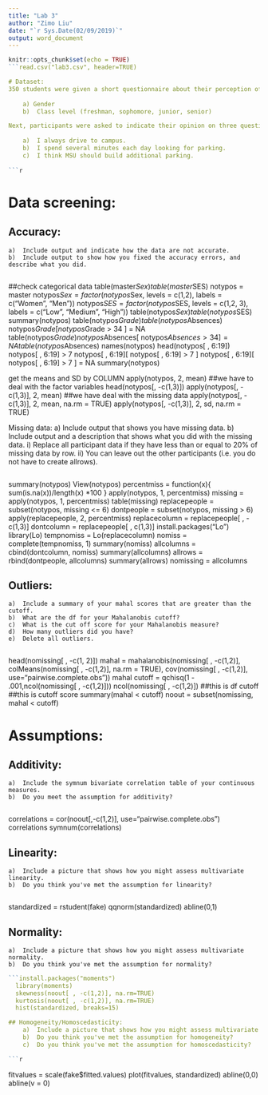 ---
title: "Lab 3"
author: "Zimo Liu"
date: "`r Sys.Date(02/09/2019)`"
output: word_document
---

```{r setup, include=FALSE}
knitr::opts_chunk$set(echo = TRUE)
```read.csv("lab3.csv", header=TRUE)

# Dataset:
350 students were given a short questionnaire about their perception of parking space available on campus. The participants were first asked demographic information: 
    
    a) Gender 
    b)	Class level (freshman, sophomore, junior, senior) 

Next, participants were asked to indicate their opinion on three questions on parking lot space a 1-7 likert-type scale (1 = strongly disagree, 7 = strongly agree).
    
    a)	I always drive to campus.
    b)	I spend several minutes each day looking for parking.
    c)	I think MSU should build additional parking.
    
```{r starting}

```

# Data screening:

## Accuracy:
    a)	Include output and indicate how the data are not accurate.
    b)	Include output to show how you fixed the accuracy errors, and describe what you did.
    
```{r accuracy}

``` 
##check categorical data
table(master$Sex)
table(master$SES)
notypos = master
notypos$Sex = factor(notypos$Sex, 
                     levels = c(1,2), 
                     labels = c("Women", "Men"))
notypos$SES = factor(notypos$SES, 
                     levels = c(1,2, 3),
                     labels = c("Low", "Medium", "High"))
table(notypos$Sex)
table(notypos$SES)
summary(notypos)
table(notypos$Grade)
table(notypos$Absences)
notypos$Grade[ notypos$Grade > 34 ] = NA
table(notypos$Grade)
notypos$Absences[ notypos$Absences > 34 ] = NA
table(notypos$Absences)
names(notypos)
head(notypos[ , 6:19])
notypos[ , 6:19] > 7
notypos[ , 6:19][ notypos[ , 6:19] > 7 ]
notypos[ , 6:19][ notypos[ , 6:19] > 7 ] = NA
summary(notypos)

 get the means and SD by COLUMN
apply(notypos, 2, mean) ##we have to deal with the factor variables
head(notypos[, -c(1,3)])
apply(notypos[, -c(1,3)], 2, mean) ##we have deal with the missing data
apply(notypos[, -c(1,3)], 2, mean, na.rm = TRUE)
apply(notypos[, -c(1,3)], 2, sd, na.rm = TRUE)

 Missing data:
    a)	Include output that shows you have missing data.
    b)	Include output and a description that shows what you did with the missing data.
        i)	Replace all participant data if they have less than or equal to 20% of missing data by row. 
        ii)	You can leave out the other participants (i.e. you do not have to create allrows). 
        
```{r missing}

```
summary(notypos)
View(notypos)
percentmiss = function(x){ sum(is.na(x))/length(x) *100 }
apply(notypos, 1, percentmiss) 
missing = apply(notypos, 1, percentmiss) 
table(missing)
replacepeople = subset(notypos, missing <= 6) 
dontpeople = subset(notypos, missing > 6)
apply(replacepeople, 2, percentmiss) 
replacecolumn = replacepeople[ , -c(1,3)]
dontcolumn = replacepeople[ , c(1,3)]
install.packages("Lo")
library(Lo)
tempnomiss = Lo(replacecolumn)
nomiss = complete(tempnomiss, 1)
summary(nomiss)
allcolumns = cbind(dontcolumn, nomiss)
summary(allcolumns)
allrows = rbind(dontpeople, allcolumns) 
summary(allrows)
nomissing = allcolumns

## Outliers:
    a)	Include a summary of your mahal scores that are greater than the cutoff.
    b)	What are the df for your Mahalanobis cutoff?
    c)	What is the cut off score for your Mahalanobis measure?
    d)	How many outliers did you have?
    e)	Delete all outliers. 
    
```{r outliers}

``` 
head(nomissing[ , -c(1, 2)])
mahal = mahalanobis(nomissing[ , -c(1,2)], 
                    colMeans(nomissing[ , -c(1,2)], na.rm = TRUE),
                    cov(nomissing[ , -c(1,2)], use="pairwise.complete.obs"))
mahal
cutoff = qchisq(1 - .001,ncol(nomissing[ , -c(1,2)])) 
ncol(nomissing[ , -c(1,2)]) ##this is df
cutoff ##this is cutoff score
summary(mahal < cutoff)
noout = subset(nomissing, mahal < cutoff)

# Assumptions:

## Additivity: 
    a)  Include the symnum bivariate correlation table of your continuous measures.
    b)  Do you meet the assumption for additivity?
    
```{r additivity}

```
correlations = cor(noout[,-c(1,2)], use="pairwise.complete.obs")
   correlations
   symnum(correlations)


## Linearity: 
    a)  Include a picture that shows how you might assess multivariate linearity.
    b)  Do you think you've met the assumption for linearity?
    
```{r linearity}

```
standardized = rstudent(fake)
    qqnorm(standardized)
    abline(0,1)

## Normality: 
    a)  Include a picture that shows how you might assess multivariate normality.
    b)  Do you think you've met the assumption for normality? 

```{r normality}

```install.packages("moments")
  library(moments)
  skewness(noout[ , -c(1,2)], na.rm=TRUE)
  kurtosis(noout[ , -c(1,2)], na.rm=TRUE)
  hist(standardized, breaks=15)

## Homogeneity/Homoscedasticity: 
    a)  Include a picture that shows how you might assess multivariate homogeneity.
    b)  Do you think you've met the assumption for homogeneity?
    c)  Do you think you've met the assumption for homoscedasticity?

```{r homog-s}

```
fitvalues = scale(fake$fitted.values)
  plot(fitvalues, standardized) 
  abline(0,0)
  abline(v = 0)
